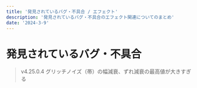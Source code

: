 ---
title: '発見されているバグ・不具合 / エフェクト'
description: '発見されているバグ・不具合のエフェクト関連についてのまとめ'
date: '2024-3-9'
---
# 発見されているバグ・不具合

> v4.25.0.4
> グリッチノイズ（帯）の幅減衰、ずれ減衰の最高値が大きすぎる